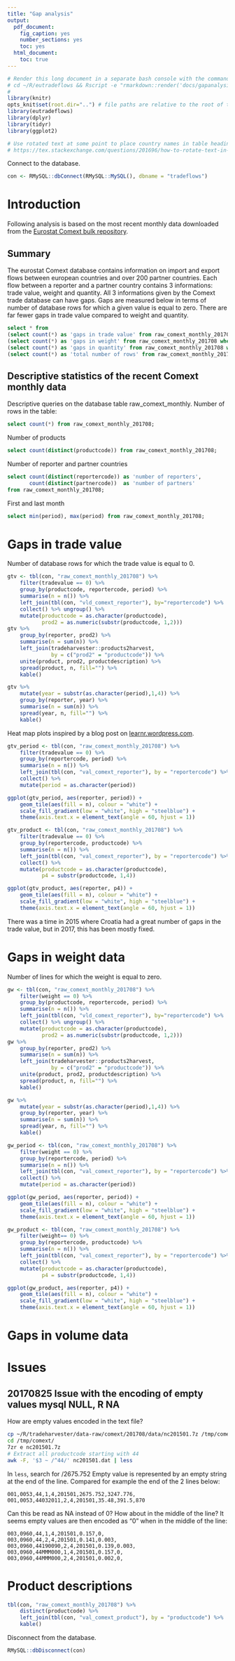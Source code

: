 ```yaml
---
title: "Gap analysis"
output:
  pdf_document: 
    fig_caption: yes
    number_sections: yes
    toc: yes
  html_document:
    toc: true
---
```


```r
# Render this long document in a separate bash console with the command:
# cd ~/R/eutradeflows && Rscript -e "rmarkdown::render('docs/gapanalysis.Rmd')"
#
library(knitr)
opts_knit$set(root.dir="..") # file paths are relative to the root of the project directory
library(eutradeflows)
library(dplyr)
library(tidyr)
library(ggplot2)

# Use rotated text at some point to place country names in table heading
# https://tex.stackexchange.com/questions/201696/how-to-rotate-text-in-a-cell-and-center-it-vertically-and-horizontally
``` 


Connect to the database.
```r
con <- RMySQL::dbConnect(RMySQL::MySQL(), dbname = "tradeflows")
```


# Introduction
Following analysis is based on the most recent monthly data downloaded from the [Eurostat Comext bulk repository](http://ec.europa.eu/eurostat/estat-navtree-portlet-prod/BulkDownloadListing?sort=1&dir=comext).


## Summary
The eurostat Comext database contains information on import and export flows
between european countries and over 200 partner countries. 
Each flow between a reporter and a partner country contains 3 informations: trade value, weight and quantity.
All 3 informations given by the Comext trade database can have gaps.
Gaps are measured below in terms of number of database rows for which a given value is equal to zero.
There are far fewer gaps in trade value compared to weight and quantity.
```sql
select * from 
(select count(*) as 'gaps in trade value' from raw_comext_monthly_201708 where tradevalue = 0 ) as x, 
(select count(*) as 'gaps in weight' from raw_comext_monthly_201708 where weight = 0) as y, 
(select count(*) as 'gaps in quantity' from raw_comext_monthly_201708 where quantity = 0) as z, 
(select count(*) as 'total number of rows' from raw_comext_monthly_201708) as t;
```


## Descriptive statistics of the recent Comext monthly data
Descriptive queries on the database table raw_comext_monthly.
Number of rows in the table:
```sql
select count(*) from raw_comext_monthly_201708;
```

Number of products
```sql
select count(distinct(productcode)) from raw_comext_monthly_201708;
```

Number of reporter and partner countries
```sql
select count(distinct(reportercode)) as 'number of reporters',
       count(distinct(partnercode))  as 'number of partners' 
from raw_comext_monthly_201708;
```

First and last month
```sql
select min(period), max(period) from raw_comext_monthly_201708;
```


# Gaps in trade value
Number of database rows for which the trade value is equal to 0. 
```r
gtv <- tbl(con, "raw_comext_monthly_201708") %>% 
    filter(tradevalue == 0) %>% 
    group_by(productcode, reportercode, period) %>% 
    summarise(n = n()) %>% 
    left_join(tbl(con, "vld_comext_reporter"), by="reportercode") %>% 
    collect() %>% ungroup() %>%  
    mutate(productcode = as.character(productcode),
           prod2 = as.numeric(substr(productcode, 1,2)))
gtv %>%
    group_by(reporter, prod2) %>% 
    summarise(n = sum(n)) %>% 
    left_join(tradeharvester::products2harvest, 
              by = c("prod2" = "productcode")) %>% 
    unite(product, prod2, productdescription) %>% 
    spread(product, n, fill="") %>% 
    kable()

gtv %>%
    mutate(year = substr(as.character(period),1,4)) %>% 
    group_by(reporter, year) %>% 
    summarise(n = sum(n)) %>% 
    spread(year, n, fill="") %>% 
    kable()
```


Heat map plots inspired by a blog post on 
[learnr.wordpress.com](https://learnr.wordpress.com/2010/01/26/ggplot2-quick-heatmap-plotting/).

```r
gtv_period <- tbl(con, "raw_comext_monthly_201708") %>% 
    filter(tradevalue == 0) %>% 
    group_by(reportercode, period) %>% 
    summarise(n = n()) %>% 
    left_join(tbl(con, "val_comext_reporter"), by = "reportercode") %>% 
    collect() %>% 
    mutate(period = as.character(period))

ggplot(gtv_period, aes(reporter, period)) +
    geom_tile(aes(fill = n), colour = "white") + 
    scale_fill_gradient(low = "white", high = "steelblue") +
    theme(axis.text.x = element_text(angle = 60, hjust = 1))
```


```r
gtv_product <- tbl(con, "raw_comext_monthly_201708") %>% 
    filter(tradevalue == 0) %>% 
    group_by(reportercode, productcode) %>% 
    summarise(n = n()) %>% 
    left_join(tbl(con, "val_comext_reporter"), by = "reportercode") %>% 
    collect() %>% 
    mutate(productcode = as.character(productcode),
           p4 = substr(productcode, 1,4)) 

ggplot(gtv_product, aes(reporter, p4)) +
    geom_tile(aes(fill = n), colour = "white") + 
    scale_fill_gradient(low = "white", high = "steelblue") +
    theme(axis.text.x = element_text(angle = 60, hjust = 1))
```
There was a time in 2015 where Croatia had a great number of gaps
in the trade value, but in 2017, this has been mostly fixed.


# Gaps in weight data

Number of lines for which the weight is equal to zero.

```r
gw <- tbl(con, "raw_comext_monthly_201708") %>% 
    filter(weight == 0) %>% 
    group_by(productcode, reportercode, period) %>% 
    summarise(n = n()) %>% 
    left_join(tbl(con, "vld_comext_reporter"), by="reportercode") %>% 
    collect() %>% ungroup() %>%  
    mutate(productcode = as.character(productcode),
           prod2 = as.numeric(substr(productcode, 1,2)))
gw %>%
    group_by(reporter, prod2) %>% 
    summarise(n = sum(n)) %>% 
    left_join(tradeharvester::products2harvest, 
              by = c("prod2" = "productcode")) %>% 
    unite(product, prod2, productdescription) %>% 
    spread(product, n, fill="") %>% 
    kable()

gw %>%
    mutate(year = substr(as.character(period),1,4)) %>% 
    group_by(reporter, year) %>% 
    summarise(n = sum(n)) %>% 
    spread(year, n, fill="") %>% 
    kable()
```




```r
gw_period <- tbl(con, "raw_comext_monthly_201708") %>% 
    filter(weight == 0) %>% 
    group_by(reportercode, period) %>% 
    summarise(n = n()) %>% 
    left_join(tbl(con, "val_comext_reporter"), by = "reportercode") %>% 
    collect() %>% 
    mutate(period = as.character(period))

ggplot(gw_period, aes(reporter, period)) +
    geom_tile(aes(fill = n), colour = "white") + 
    scale_fill_gradient(low = "white", high = "steelblue") +
    theme(axis.text.x = element_text(angle = 60, hjust = 1))
```

```r
gw_product <- tbl(con, "raw_comext_monthly_201708") %>% 
    filter(weight== 0) %>% 
    group_by(reportercode, productcode) %>% 
    summarise(n = n()) %>% 
    left_join(tbl(con, "val_comext_reporter"), by = "reportercode") %>% 
    collect() %>% 
    mutate(productcode = as.character(productcode),
           p4 = substr(productcode, 1,4)) 

ggplot(gw_product, aes(reporter, p4)) +
    geom_tile(aes(fill = n), colour = "white") + 
    scale_fill_gradient(low = "white", high = "steelblue") +
    theme(axis.text.x = element_text(angle = 60, hjust = 1))
```

# Gaps in volume data


# Issues
## 20170825 Issue with the encoding of empty values mysql NULL, R NA
How are empty values encoded in the text file?
```bash
cp ~/R/tradeharvester/data-raw/comext/201708/data/nc201501.7z /tmp/comext
cd /tmp/comext/
7zr e nc201501.7z 
# Extract all productcode starting with 44
awk -F, '$3 ~ /^44/' nc201501.dat | less
```

In `less`, search for /2675.752 
Empty value is represented by an empty string at the end of the line.
Compared for example the end of the 2 lines below:
```
001,0053,44,1,4,201501,2675.752,3247.776,
001,0053,44032011,2,4,201501,35.48,391.5,870
```

Can this be read as NA instead of 0?
How about in the middle of the line?
It seems empty values are then encoded as "0" when in the middle of the line:
```
003,0960,44,1,4,201501,0.157,0,
003,0960,44,2,4,201501,0.141,0.003,
003,0960,44190090,2,4,201501,0.139,0.003,
003,0960,44MMM000,1,4,201501,0.157,0,
003,0960,44MMM000,2,4,201501,0.002,0,
```

# Product descriptions

```r
tbl(con, "raw_comext_monthly_201708") %>% 
    distinct(productcode) %>% 
    left_join(tbl(con, "val_comext_product"), by = "productcode") %>% 
    kable()
```



Disconnect from the database.
```r
RMySQL::dbDisconnect(con)
```


